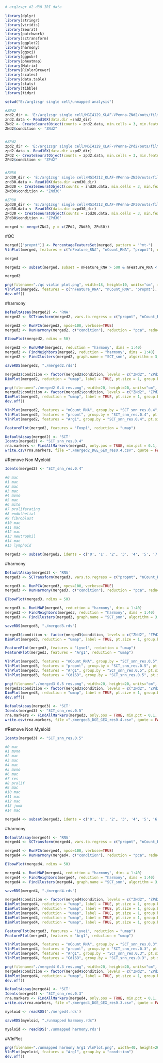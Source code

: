 
```{r}
# arg1zsgr d2 d30 IRI data

library(dplyr)
library(stringr)
library(viridis)
library(Seurat)
library(patchwork)
library(sctransform)
library(ggplot2)
library(harmony)
library(ggsci)
library(ggpubr)
library(pheatmap)
library(Matrix)
library(RColorBrewer)
library(scales)
library(data.table)
library(stats)
library(tibble)
library(tidyr)
```

```{r}
setwd("E:/arg1zsgr single cell/unmapped analysis")

#ZNd2
znd2_dir <- 'E:/arg1zsgr single cell/MGI4129_KLAF-VPenna-ZNd2/outs/filtered_feature_bc_matrix'
znd2.data <- Read10X(data.dir =znd2_dir)
ZNd2 <- CreateSeuratObject(counts = znd2.data, min.cells = 3, min.features = 200)
ZNd2$condition <- "ZNd2"


#ZPd2
zpd2_dir <- 'E:/arg1zsgr single cell/MGI4129_KLAF-VPenna-ZPd2/outs/filtered_feature_bc_matrix'
zpd2.data <- Read10X(data.dir =zpd2_dir)
ZPd2 <- CreateSeuratObject(counts = zpd2.data, min.cells = 3, min.features = 200)
ZPd2$condition <- "ZPd2"


#ZN30
znd30_dir <- 'E:/arg1zsgr single cell/MGI4212_KLAF-VPenna-ZN30/outs/filtered_feature_bc_matrix'
znd30.data <- Read10X(data.dir =znd30_dir)
ZNd30 <- CreateSeuratObject(counts = znd30.data, min.cells = 3, min.features = 200)
ZNd30$condition <- "ZNd30"

#ZP30
zpd30_dir <- 'E:/arg1zsgr single cell/MGI4212_KLAF-VPenna-ZP30/outs/filtered_feature_bc_matrix'
zpd30.data <- Read10X(data.dir =zpd30_dir)
ZPd30 <- CreateSeuratObject(counts = zpd30.data, min.cells = 3, min.features = 200)
ZPd30$condition <- "ZPd30"

merged <- merge(ZNd2, y = c(ZPd2, ZNd30, ZPd30))
```
#QC
```{r}
merged[["propmt"]] <- PercentageFeatureSet(merged, pattern = "^mt-")
VlnPlot(merged, features = c("nFeature_RNA", "nCount_RNA", "propmt"), ncol = 3, pt.size=0)
```

```{r}
merged
```

```{r}
merged2 <- subset(merged, subset = nFeature_RNA > 500 & nFeature_RNA < 5000 & propmt < 10 & nCount_RNA < 20000)
```

```{r}
merged2
```

```{r}
png(filename="./qc violin plot.png", width=18, height=10, units="cm", res=300)
VlnPlot(merged2, features = c("nFeature_RNA", "nCount_RNA", "propmt"), group.by = "orig.ident", ncol = 3, pt.size=0)
dev.off()
```

#harmony

```{r}
DefaultAssay(merged2) <- 'RNA'
merged2 <- SCTransform(merged2, vars.to.regress = c("propmt", "nCount_RNA"))

merged2 <- RunPCA(merged2, npcs=100, verbose=TRUE)
merged2 <- RunHarmony(merged2, c("condition"), reduction = "pca", reduction.save = "harmony", assay.use = "SCT")
```

```{r}
ElbowPlot(merged2, ndims = 50)
```

```{r}
merged2 <- RunUMAP(merged2, reduction = "harmony", dims = 1:40)
merged2 <- FindNeighbors(merged2, reduction = "harmony", dims = 1:40)
merged2 <- FindClusters(merged2, graph.name = "SCT_snn", algorithm = 3, resolution = c(0.1,0.2,0.3,0.4,0.5), verbose = TRUE)

saveRDS(merged2, "./merged2.rds")
```

```{r}
merged2$condition <- factor(merged2$condition, levels = c("ZNd2", "ZPd2", "ZNd30", "ZPd30"))
DimPlot(merged2, reduction = "umap", label = TRUE, pt.size = 1, group.by = "SCT_snn_res.0.4")

```

```{r}
png(filename="./merged2 0.4 res.png", width=20, height=20, units="cm", res=300)
merged2$condition <- factor(merged2$condition, levels = c("ZNd2", "ZPd2", "ZNd30", "ZPd30"))
DimPlot(merged2, reduction = "umap", label = TRUE, pt.size = 1, group.by = "SCT_snn_res.0.4")
dev.off()
```

```{r}
VlnPlot(merged2, features = "nCount_RNA", group.by = "SCT_snn_res.0.4", pt.size = 0)
VlnPlot(merged2, features = "propmt", group.by = "SCT_snn_res.0.4", pt.size = 0)
VlnPlot(merged2, features = "Arg1", group.by = "SCT_snn_res.0.4", pt.size = 0)
```

```{r}
FeaturePlot(merged2, features = "Foxp1", reduction = "umap")
```

```{r}

DefaultAssay(merged2) <- 'SCT'
Idents(merged2) <- "SCT_snn_res.0.4"
rna.markers <- FindAllMarkers(merged2, only.pos = TRUE, min.pct = 0.1, logfc.threshold = 0.25)
write.csv(rna.markers, file ="./merged2_DGE_GEX_res0.4.csv", quote = FALSE)
```

#Remove Non Myeloid
```{r}
Idents(merged2) <- "SCT_snn_res.0.4"

#0 mac
#1 mac
#2 mac
#3 mac
#4 mono
#5 mac
#6 mito
#7 proliferating
#8 endothelial
#9 fibroblast
#10 mac
#11 mac
#12 mac
#13 neutrophil
#14 mac
#15 lymphoid

merged3 <- subset(merged2, idents = c('0', '1', '2', '3', '4', '5', '7', '10', '11', '12', '14'))
```

#harmony

```{r}
DefaultAssay(merged3) <- 'RNA'
merged3 <- SCTransform(merged3, vars.to.regress = c("propmt", "nCount_RNA"))

merged3 <- RunPCA(merged3, npcs=100, verbose=TRUE)
merged3 <- RunHarmony(merged3, c("condition"), reduction = "pca", reduction.save = "harmony", assay.use = "SCT")
```

```{r}
ElbowPlot(merged3, ndims = 50)
```

```{r}
merged3 <- RunUMAP(merged3, reduction = "harmony", dims = 1:40)
merged3 <- FindNeighbors(merged3, reduction = "harmony", dims = 1:40)
merged3 <- FindClusters(merged3, graph.name = "SCT_snn", algorithm = 3, resolution = c(0.1,0.2,0.3,0.4,0.5,0.6,0.7,0.8,0.9), verbose = TRUE)

saveRDS(merged3, "./merged3.rds")
```

```{r}
merged3$condition <- factor(merged3$condition, levels = c("ZNd2", "ZPd2", "ZNd30", "ZPd30"))
DimPlot(merged3, reduction = "umap", label = TRUE, pt.size = 1, group.by = "SCT_snn_res.0.5")

```

```{r}
FeaturePlot(merged3, features = "Lyve1", reduction = "umap")
FeaturePlot(merged3, features = "Arg1", reduction = "umap")
```

```{r}
VlnPlot(merged3, features = "nCount_RNA", group.by = "SCT_snn_res.0.5", pt.size = 0)
VlnPlot(merged3, features = "propmt", group.by = "SCT_snn_res.0.5", pt.size = 0)
VlnPlot(merged3, features = "Arg1", group.by = "SCT_snn_res.0.5", pt.size = 0)
VlnPlot(merged3, features = "Cd163", group.by = "SCT_snn_res.0.5", pt.size = 0)
```

```{r}
png(filename="./merged3 0.5 res.png", width=20, height=20, units="cm", res=300)
merged3$condition <- factor(merged3$condition, levels = c("ZNd2", "ZPd2", "ZNd30", "ZPd30"))
DimPlot(merged3, reduction = "umap", label = TRUE, pt.size = 1, group.by = "SCT_snn_res.0.5")
dev.off()
```

```{r}

DefaultAssay(merged3) <- 'SCT'
Idents(merged3) <- "SCT_snn_res.0.5"
rna.markers <- FindAllMarkers(merged3, only.pos = TRUE, min.pct = 0.1, logfc.threshold = 0.25)
write.csv(rna.markers, file ="./merged3_DGE_GEX_res0.4.csv", quote = FALSE)
```

#Remove Non Myeloid
```{r}
Idents(merged3) <- "SCT_snn_res.0.5"

#0 mac
#1 mono
#2 mac
#3 mac
#4 mac
#5 mono
#6 mac
#7 res
#8 prolif
#9 mac
#10 mac
#11 mac
#12 mac
#13 junk
#14 mac

merged4 <- subset(merged3, idents = c('0', '1', '2', '3', '4', '5', '6', '7', '8', '9', '10', '11', '12', '14'))
```

#harmony

```{r}
DefaultAssay(merged4) <- 'RNA'
merged4 <- SCTransform(merged4, vars.to.regress = c("propmt", "nCount_RNA"))

merged4 <- RunPCA(merged4, npcs=100, verbose=TRUE)
merged4 <- RunHarmony(merged4, c("condition"), reduction = "pca", reduction.save = "harmony", assay.use = "SCT")
```

```{r}
ElbowPlot(merged4, ndims = 50)
```

```{r}
merged4 <- RunUMAP(merged4, reduction = "harmony", dims = 1:40)
merged4 <- FindNeighbors(merged4, reduction = "harmony", dims = 1:40)
merged4 <- FindClusters(merged4, graph.name = "SCT_snn", algorithm = 3, resolution = c(0.1,0.2,0.3,0.4,0.5,0.6,0.7,0.8,0.9), verbose = TRUE)

saveRDS(merged4, "./merged4.rds")
```

```{r}
merged4$condition <- factor(merged4$condition, levels = c("ZNd2", "ZPd2", "ZNd30", "ZPd30"))
DimPlot(merged4, reduction = "umap", label = TRUE, pt.size = 1, group.by = "SCT_snn_res.0.2")
DimPlot(merged4, reduction = "umap", label = TRUE, pt.size = 1, group.by = "SCT_snn_res.0.3")
DimPlot(merged4, reduction = "umap", label = TRUE, pt.size = 1, group.by = "SCT_snn_res.0.4")
DimPlot(merged4, reduction = "umap", label = TRUE, pt.size = 1, group.by = "SCT_snn_res.0.5")
DimPlot(merged4, reduction = "umap", label = TRUE, pt.size = 1, group.by = "SCT_snn_res.0.6")
```

```{r}
FeaturePlot(merged3, features = "Lyve1", reduction = "umap")
FeaturePlot(merged3, features = "Arg1", reduction = "umap")
```

```{r}
VlnPlot(merged4, features = "nCount_RNA", group.by = "SCT_snn_res.0.3", pt.size = 0)
VlnPlot(merged4, features = "propmt", group.by = "SCT_snn_res.0.3", pt.size = 0)
VlnPlot(merged4, features = "Arg1", group.by = "SCT_snn_res.0.3", pt.size = 0)
VlnPlot(merged4, features = "Cd163", group.by = "SCT_snn_res.0.3", pt.size = 0)
```

```{r}
png(filename="./merged4 0.3 res.png", width=20, height=20, units="cm", res=300)
merged4$condition <- factor(merged4$condition, levels = c("ZNd2", "ZPd2", "ZNd30", "ZPd30"))
DimPlot(merged4, reduction = "umap", label = TRUE, pt.size = 1, group.by = "SCT_snn_res.0.3")
dev.off()
```

```{r}
DefaultAssay(merged4) <- 'SCT'
Idents(merged4) <- "SCT_snn_res.0.3"
rna.markers <- FindAllMarkers(merged4, only.pos = TRUE, min.pct = 0.1, logfc.threshold = 0.25)
write.csv(rna.markers, file ="./merged4_DGE_GEX_res0.3.csv", quote = FALSE)
```

```{r}
myeloid <- readRDS('./merged4.rds')
```

```{r}
saveRDS(myeloid, "./unmapped harmony.rds")
```

```{r}
myeloid <- readRDS('./unmapped harmony.rds')
```

#VlnPlot
```{r}
png(filename="./unmapped harmony Arg1 VlnPlot.png", width=40, height=20, units="cm", res=300)
VlnPlot(myeloid, features = "Arg1", group.by = "condition")
dev.off()
```


